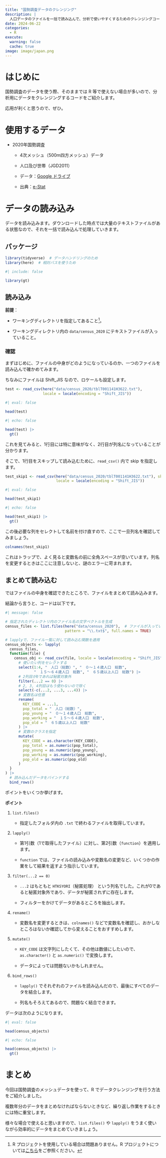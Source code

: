 ```yaml
---
title: "国勢調査データのクレンジング"
description: |
  人口データのファイルを一括で読み込んで、分析で使いやすくするためのクレンジングコードです。
date: 2024-06-22
categories: 
  - R
execute: 
  warning: false
  cache: true
image: image/japan.png
---
```


# はじめに

国勢調査のデータを使う際、そのままでは R 等で使えない場合が多いので、分析用にデータをクレンジングするコードをご紹介します。

応用が利くと思うので、ぜひ。

# 使用するデータ

- 2020年国勢調査

    - 4次メッシュ（500m四方メッシュ）データ
  
    - 人口及び世帯（JGD2011）
  
    - データ：[Google ドライブ](https://drive.google.com/drive/folders/1uAzsuXBnzCNeYrOTvnNDbdyduJkC4laW?usp=drive_link)
    
    - 出典：[e-Stat](https://www.e-stat.go.jp/gis/statmap-search?page=1&type=1&toukeiCode=00200521&toukeiYear=2020&aggregateUnit=H&serveyId=H002005112020&statsId=T001141&datum=2011)
  
# データの読み込み

データを読み込みます。ダウンロードした時点では大量のテキストファイルがある状態なので、それを一括で読み込んで処理していきます。

## パッケージ

```r
library(tidyverse)  # データハンドリングのため
library(here)  # 相対パスを使うため
```

```r
#| include: false

library(gt)
```


## 読み込み

**前提**：

- ワーキングディレクトリを指定してあること^[R プロジェクトを使用している場合は問題ありません。R プロジェクトについては[こちら](https://yo5uke.github.io/tips/240515_rproj/)をご参照ください。]。

- ワーキングディレクトリ内の `data/census_2020` にテキストファイルが入っていること。

### 確認

まずはじめに、ファイルの中身がどのようになっているのか、一つのファイルを読み込んで確かめてみます。

ちなみにファイルは Shift_JIS なので、ロケールも設定します。

```r
test <- read_csv(here("data/census_2020/tblT001141H3622.txt"), 
                 locale = locale(encoding = "Shift_JIS"))
```

```r
#| eval: false

head(test)
```

```r
#| echo: false

head(test) |> 
  gt()
```

これを見てみると、1行目には特に意味がなく、2行目が列名になっていることが分かります。

そこで、1行目をスキップして読み込むために、`read_csv()` 内で skip を指定します。

```r
test_skip1 <- read_csv(here("data/census_2020/tblT001141H3622.txt"), skip = 1, 
                       locale = locale(encoding = "Shift_JIS"))
```

```r
#| eval: false

head(test_skip1)
```

```r
#| echo: false

head(test_skip1) |> 
  gt()
```

この後必要な列をセレクトして名前を付け直すので、ここで一旦列名を確認してみましょう。

```r
colnames(test_skip1)
```

これはトラップで、よく見ると変数名の前に全角スペースが空いています。列名を変更するときはここに注意しないと、謎のエラーに苛まれます。

## まとめて読み込む

ではファイルの中身を確認できたところで、ファイルをまとめて読み込みます。

結論から言うと、コードは以下です。

```r
#| message: false

# 指定されたディレクトリ内のファイル名の文字ベクトルを生成
census_files <- list.files(here("data/census_2020"),  # ファイルが入っているフォルダのパス
                           pattern = "\\.txt$", full.names = TRUE)

# lapplyで、ファイル一覧に対して読み込む関数を適用
census_objects <- lapply(
  census_files, 
  function(file) {
    census_obj <- read_csv(file, locale = locale(encoding = "Shift_JIS"), skip = 1) |> 
      # 使いたい列をセレクトする
      select(1:4, "　人口（総数）", "　０〜１４歳人口　総数", 
             "　１５〜６４歳人口　総数", "　６５歳以上人口　総数") |> 
      # 2列目が0であれば秘匿対象外
      filter(...2 == 0) |> 
      # 2, 3, 4列目はもう使わないので除く
      select(-c(...2, ...3, ...4)) |> 
      # 変数名は任意
      rename(
        KEY_CODE = ...1, 
        pop_total = "　人口（総数）", 
        pop_young = "　０〜１４歳人口　総数", 
        pop_working = "　１５〜６４歳人口　総数", 
        pop_old = "　６５歳以上人口　総数"
      ) |> 
      # 変数のクラスを指定
      mutate(
        KEY_CODE = as.character(KEY_CODE), 
        pop_total = as.numeric(pop_total), 
        pop_young = as.numeric(pop_young), 
        pop_working = as.numeric(pop_working), 
        pop_old = as.numeric(pop_old)
      )
  }
) |> 
  # 読み込んだデータをバインドする
  bind_rows()
```

ポイントをいくつか挙げます。

**ポイント**

1. `list.files()`

    - 指定したフォルダ内の `.txt` で終わるファイルを取得しています。
  
2. `lapply()`

    - 第1引数（1で取得したファイル）に対し、第2引数（`function`）を適用します。
  
    - `function` では、ファイルの読み込みや変数名の変更など、いくつかの作業をして結果を返すよう指示しています。
  
3. `filter(...2 == 0)`

    - `...2` はもともと `HTKSYORI`（秘匿処理） という列名でした。これが0であると秘匿対象外であり、データが秘匿されずに存在します。
  
    - フィルターをかけてデータがあるところを抽出します。

4. `rename()`

    - 変数名を変更するときは、`colnames()` などで変数名を確認し、おかしなところはないか確認してから変えることをおすすめします。
  
5. `mutate()`

    - `KEY_CODE` は文字列にしたくて、その他は数値にしたいので、`as.character()` と `as.numeric()` で変換します。
  
    - データによっては問題ないかもしれません。

6. `bind_rows()`

    - `lapply()` でそれぞれのファイルを読み込んだので、最後にすべてのデータを結合します。
  
    - 列名もそろえてあるので、問題なく結合できます。
  
データは次のようになります。

```r
#| eval: false

head(census_objects)
```

```r
#| echo: false

head(census_objects) |> 
  gt()
```

# まとめ

今回は国勢調査のメッシュデータを使って、R でデータクレンジングを行う方法をご紹介しました。

複数年分のデータをまとめなければならないときなど、繰り返し作業をするときには特に重宝します。

様々な場合で使えると思いますので、`list.files()` や `lapply()` をうまく使いながら効率的にデータをまとめていきましょう。
